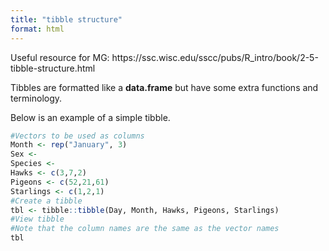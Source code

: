```yaml
---
title: "tibble structure"
format: html
---
```


Useful resource for MG: https://ssc.wisc.edu/sscc/pubs/R_intro/book/2-5-tibble-structure.html

Tibbles are formatted like a __data.frame__ but have some extra functions and terminology.

Below is an example of a simple tibble.

```r
#Vectors to be used as columns
Month <- rep("January", 3)
Sex <- 
Species <- 
Hawks <- c(3,7,2)
Pigeons <- c(52,21,61)
Starlings <- c(1,2,1)
#Create a tibble
tbl <- tibble::tibble(Day, Month, Hawks, Pigeons, Starlings)
#View tibble
#Note that the column names are the same as the vector names
tbl
```